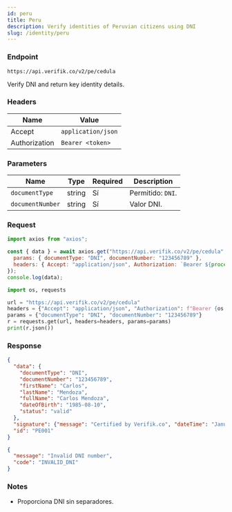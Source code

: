 ```yaml
---
id: peru
title: Peru
description: Verify identities of Peruvian citizens using DNI
slug: /identity/peru
---
```



### Endpoint

```
https://api.verifik.co/v2/pe/cedula
```

Verify DNI and return key identity details.

### Headers

| Name | Value |
| --- | --- |
| Accept | `application/json` |
| Authorization | `Bearer <token>` |

### Parameters

| Name | Type | Required | Description |
| --- | --- | --- | --- |
| `documentType` | string | Sí | Permitido: `DNI`. |
| `documentNumber` | string | Sí | Valor DNI. |

### Request

<Tabs>
  <TabItem value="node" label="Node.js">

```javascript
import axios from "axios";

const { data } = await axios.get("https://api.verifik.co/v2/pe/cedula", {
  params: { documentType: "DNI", documentNumber: "123456789" },
  headers: { Accept: "application/json", Authorization: `Bearer ${process.env.VERIFIK_TOKEN}` },
});
console.log(data);
```

  </TabItem>
  <TabItem value="python" label="Python">

```python
import os, requests

url = "https://api.verifik.co/v2/pe/cedula"
headers = {"Accept": "application/json", "Authorization": f"Bearer {os.getenv('VERIFIK_TOKEN')}"}
params = {"documentType": "DNI", "documentNumber": "123456789"}
r = requests.get(url, headers=headers, params=params)
print(r.json())
```

  </TabItem>
</Tabs>

### Response

<Tabs>
  <TabItem value="200" label="200">

```json
{
  "data": {
    "documentType": "DNI",
    "documentNumber": "123456789",
    "firstName": "Carlos",
    "lastName": "Mendoza",
    "fullName": "Carlos Mendoza",
    "dateOfBirth": "1985-08-10",
    "status": "valid"
  },
  "signature": {"message": "Certified by Verifik.co", "dateTime": "January 16, 2024 3:44 PM"},
  "id": "PE001"
}
```

  </TabItem>
  <TabItem value="400" label="400">

```json
{
  "message": "Invalid DNI number",
  "code": "INVALID_DNI"
}
```

  </TabItem>
</Tabs>

### Notes

- Proporciona DNI sin separadores.

